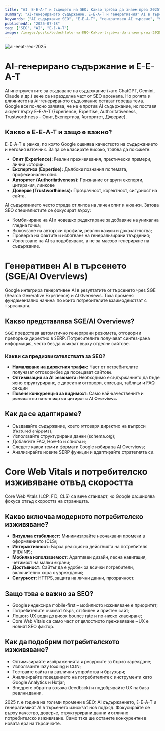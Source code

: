 ```yaml
---
title: "AI, E-E-A-T и бъдещето на SEO: Какво трябва да знаем през 2025?"
summary: "AI-генерираното съдържание, E-E-A-T и генеративният AI в търсенето променят SEO пейзажа. Вижте как да се адаптирате и да останете конкурентни."
keywords: ["AI съдържание SEO", "E-E-A-T", "генеративен AI търсене", "SGE", "AI Overviews", "Core Web Vitals", "потребителско изживяване SEO", "SEO тенденции 2025"]
publishedAt: "2025-07-08"
tag: ["SEO", "AI", "E-E-A-T"]
image: /images/posts/badeshteto-na-SEO-Kakvo-tryabva-da-znaem-prez-2025.jpg
---
```

![ai-eeat-seo-2025](/images/posts/badeshteto-na-SEO-Kakvo-tryabva-da-znaem-prez-2025.jpg)

# AI-генерирано съдържание и E-E-A-T

AI инструментите за създаване на съдържание (като ChatGPT, Gemini, Claude и др.) вече са неразделна част от SEO арсенала. Но ролята и влиянието на AI-генерираното съдържание остават гореща тема. Google все по-ясно заявява, че не е против AI съдържание, но поставя акцент върху E-E-A-T (Experience, Expertise, Authoritativeness, Trustworthiness – Опит, Експертиза, Авторитет, Доверие).

## Какво е E-E-A-T и защо е важно?

E-E-A-T е рамка, по която Google оценява качеството на съдържанието и неговия източник. За да се класирате високо, трябва да покажете:
- **Опит (Experience):** Реални преживявания, практически примери, лични истории.
- **Експертиза (Expertise):** Дълбоки познания по темата, професионален опит.
- **Авторитет (Authoritativeness):** Признание от други експерти, цитирания, линкове.
- **Доверие (Trustworthiness):** Прозрачност, коректност, сигурност на сайта.

AI съдържанието често страда от липса на личен опит и нюанси. Затова SEO специалистите се фокусират върху:
- Комбиниране на AI и човешко редактиране за добавяне на уникална гледна точка;
- Включване на авторски профили, реални казуси и доказателства;
- Проверка на фактите и избягване на генерализирани твърдения;
- Използване на AI за подобряване, а не за масово генериране на съдържание.

<Feedback
  title="Съвет"
  description="AI може да ускори създаването на съдържание, но E-E-A-T изисква човешки принос, експертиза и доверие."
/>

# Генеративен AI в търсенето (SGE/AI Overviews)

Google интегрира генеративен AI в резултатите от търсенето чрез SGE (Search Generative Experience) и AI Overviews. Това променя фундаментално начина, по който потребителите взаимодействат с търсачката.

## Какво представлява SGE/AI Overviews?

SGE предоставя автоматично генерирани резюмета, отговори и препоръки директно в SERP. Потребителите получават синтезирана информация, често без да кликват върху отделни сайтове.

### Какви са предизвикателствата за SEO?
- **Намаляване на директния трафик:** Част от потребителите получават отговори без да посещават сайтове.
- **Оптимизация за AI резюмета:** Необходимо е съдържанието да бъде ясно структурирано, с директни отговори, списъци, таблици и FAQ секции.
- **Повече конкуренция за видимост:** Само най-качествените и релевантни източници се цитират в AI Overviews.

## Как да се адаптираме?
- Създавайте съдържание, което отговаря директно на въпроси (featured snippets);
- Използвайте структурирани данни (schema.org);
- Добавяйте FAQ, How-to и списъци;
- Следете какви теми и формати Google избира за AI Overviews;
- Анализирайте новите SERP функции и адаптирайте стратегията си.

<Feedback
  title="Практически съвет"
  description="Оптимизирайте съдържанието си за директни отговори и структурирани данни, за да бъдете избрани от AI Overviews."
/>

# Core Web Vitals и потребителско изживяване отвъд скоростта

Core Web Vitals (LCP, FID, CLS) са вече стандарт, но Google разширява фокуса отвъд скоростта на страницата.

## Какво включва модерното потребителско изживяване?
- **Визуална стабилност:** Минимизирайте неочаквани промени в оформлението (CLS);
- **Интерактивност:** Бърза реакция на действията на потребителя (FID/INP);
- **Мобилна използваемост:** Адаптивен дизайн, лесна навигация, четимост на малки екрани;
- **Достъпност:** Сайтът да е удобен за всички потребители, включително хора с увреждания;
- **Сигурност:** HTTPS, защита на лични данни, прозрачност.

## Защо това е важно за SEO?
- Google индексира mobile-first – мобилното изживяване е приоритет;
- Потребителите очакват бърз, стабилен и приятен сайт;
- Лошото UX води до висок bounce rate и по-ниско класиране;
- Core Web Vitals са само част от цялостното преживяване – UX е новият SEO фактор.

## Как да подобрим потребителското изживяване?
- Оптимизирайте изображенията и ресурсите за бързо зареждане;
- Използвайте lazy loading и CDN;
- Тествайте сайта на различни устройства и браузъри;
- Анализирайте поведението на потребителите с инструменти като Google Analytics и Hotjar;
- Внедрете обратна връзка (feedback) и подобрявайте UX на база реални данни.

<Feedback
  title="UX съвет"
  description="SEO вече не е само за търсачките – оптимизирайте за хората. Доброто потребителско изживяване е най-силният сигнал за успех през 2025."
/>

2025 г. е година на големи промени в SEO: AI съдържанието, E-E-A-T и генеративният AI в търсенето изискват нов подход. Фокусирайте се върху качество, доверие, структурирани данни и отлично потребителско изживяване. Само така ще останете конкурентни в новата ера на търсачките. 
